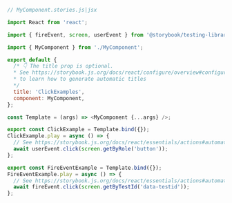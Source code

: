 ```js
// MyComponent.stories.js|jsx

import React from 'react';

import { fireEvent, screen, userEvent } from '@storybook/testing-library';

import { MyComponent } from './MyComponent';

export default {
  /* 👇 The title prop is optional.
  * See https://storybook.js.org/docs/react/configure/overview#configure-story-loading
  * to learn how to generate automatic titles
  */
  title: 'ClickExamples',
  component: MyComponent,
};

const Template = (args) => <MyComponent {...args} />;

export const ClickExample = Template.bind({});
ClickExample.play = async () => {
  // See https://storybook.js.org/docs/react/essentials/actions#automatically-matching-args to learn how to setup logging in the Actions panel
  await userEvent.click(screen.getByRole('button'));
};

export const FireEventExample = Template.bind({});
FireEventExample.play = async () => {
  // See https://storybook.js.org/docs/react/essentials/actions#automatically-matching-args to learn how to setup logging in the Actions panel
  await fireEvent.click(screen.getByTestId('data-testid'));
};
```